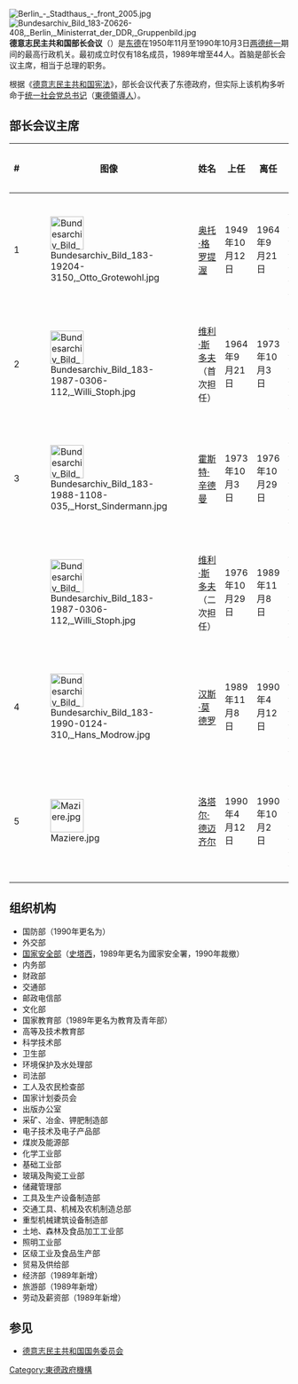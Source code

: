 {{Infobox Government agency
|agency_name   = 德意志民主共和国部长会议
|abbreviation  =
|nativename = Ministerrat der Deutschen Demokratischen Republik
|nativename_a  =
|logo          = Coat of arms of East Germany.svg
|logo_width    = 120px
|logo_caption  =
|seal          = Flag of East Germany.svg
|seal_width    = 200px
|seal_caption  = 
|formed        = {{Start date|1950}}
|preceding1    =
|preceding2    =
|dissolved     ={{Start date|1990|10|03}}
|superseding   =
|jurisdiction  = {{DDR}}
|headquarters  = {{DDR}}[[东柏林|东柏林]]
|employees     = 44（1989年）
|minister1_name  =
|minister1_pfo   =
|minister2_name  =
|minister2_pfo   =
|minister3_name  =
|minister3_pfo   =
|chief1_name     = 
|chief1_position =
|chief2_name     = 
|chief2_position =
|chief3_name     = 
|chief3_position =
|chief4_name     =
|parent_agency =
|child1_agency =
|child2_agency =
|website       =
|footnotes     =
}}
[[File:Berlin_-_Stadthaus_-_front_2005.jpg|thumb]]
[[File:Bundesarchiv_Bild_183-Z0626-408,_Berlin,_Ministerrat_der_DDR,_Gruppenbild.jpg|thumb]]
{{GDR sidebar}}
'''德意志民主共和国部长会议'''（{{lang-de|'''Ministerrat der Deutschen Demokratischen Republik'''}}）是[[东德|东德]]在1950年11月至1990年10月3日[[两德统一|两德统一]]期间的最高行政机关。最初成立时仅有18名成员，1989年增至44人。首脑是部长会议主席，相当于总理的职务。

根据《[[德意志民主共和国宪法|德意志民主共和国宪法]]》，部长会议代表了东德政府，但实际上该机构多听命于[[德国统一社会党|统一社会党]][[总书记|总书记]]（[[東德領導人|東德領導人]]）。

==部长会议主席==
{| class="wikitable"
|--
! #
! 图像
! 姓名
! 上任
! 离任
! 党派
|-- bgcolor=#FFE8E8
| 1 || [[File:Bundesarchiv_Bild_183-19204-3150,_Otto_Grotewohl.jpg|60px]] || [[奥托·格罗提渥|奥托·格罗提渥]] ||1949年10月12日 ||1964年9月21日 || [[德国统一社会党|德国统一社会党]]
|-- bgcolor=#FFE8E8
| 2 || [[File:Bundesarchiv_Bild_183-1987-0306-112,_Willi_Stoph.jpg|60px]] || [[维利·斯多夫|维利·斯多夫]]（首次担任）||1964年9月21日 ||1973年10月3日 || [[德国统一社会党|德国统一社会党]]
|-- bgcolor=#FFE8E8
| 3 || [[File:Bundesarchiv_Bild_183-1988-1108-035,_Horst_Sindermann.jpg|60px]] || [[霍斯特·辛德曼|霍斯特·辛德曼]] || 1973年10月3日 || 1976年10月29日 || [[德国统一社会党|德国统一社会党]]
|-- bgcolor=#FFE8E8
| || [[File:Bundesarchiv_Bild_183-1987-0306-112,_Willi_Stoph.jpg|60px]] || [[维利·斯多夫|维利·斯多夫]]（二次担任）||1976年10月29日 || 1989年11月8日 || [[德国统一社会党|德国统一社会党]]
|-- bgcolor=#FFE8E8
| 4 || [[File:Bundesarchiv_Bild_183-1990-0124-310,_Hans_Modrow.jpg|60px]] || [[汉斯·莫德罗|汉斯·莫德罗]] || 1989年11月8日 || 1990年4月12日 || [[德国统一社会党|德国统一社会党]]
|-- style="background:#DDEEFF;"
| 5 || [[File:Maziere.jpg|60px]] || [[洛塔尔·德迈齐尔|洛塔尔·德迈齐尔]] || 1990年4月12日 || 1990年10月2日 || [[基督教民主联盟_(东德)|基督教民主联盟]]
|--
|}
==组织机构==
*国防部（1990年更名为{{Link-de|德意志民主共和國裁軍及國防部|Ministerium für Abrüstung und Verteidigung|裁軍及國防部}}）
*外交部
*[[史塔西|国家安全部]]（[[史塔西|史塔西]]，1989年更名为國家安全署，1990年裁撤）
*内务部
*财政部
*交通部
*邮政电信部
*文化部
*国家教育部（1989年更名为教育及青年部）
*高等及技术教育部
*科学技术部
*卫生部
*环境保护及水处理部
*司法部
*工人及农民检查部
*国家计划委员会
*出版办公室
*采矿、冶金、钾肥制造部
*电子技术及电子产品部
*煤炭及能源部
*化学工业部
*基础工业部
*玻璃及陶瓷工业部
*储藏管理部
*工具及生产设备制造部
*交通工具、机械及农机制造总部
*重型机械建筑设备制造部
*土地、森林及食品加工工业部
*照明工业部
*区级工业及食品生产部
*贸易及供给部
*经济部（1989年新增）
*旅游部（1989年新增）
*劳动及薪资部（1989年新增）

==参见==
*[[德意志民主共和国国务委员会|德意志民主共和国国务委员会]]

[[Category:東德政府機構|Category:東德政府機構]]